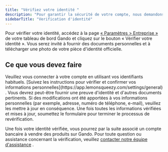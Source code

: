 ```yaml
---
title: "Vérifiez votre identité "
description: "Pour garantir la sécurité de votre compte, nous demandons de vérifier votre identité avant de pouvoir récéptionner vos fonds."
sidebarTitle: "Verification d'identité"
---
```


Pour vérifier votre identité, accédez à la page [« Paramètres \> Entreprise »](https://app.lemonsqueezy.com/settings/general) de votre tableau de bord Gando et cliquez sur le bouton « Vérifier votre identité ». Vous serez invité à fournir des documents personnelles et à télécharger une photo de votre pièce d'identité officielle.

## Ce que vous devez faire

<Steps>
  <Step title="Démarrez la vérification" iconType="solid" titleSize="h3">
    Veuillez vous connecter à votre compte en utilisant vos identifiants habituels.
  </Step>
  <Step title="New Vérifiez vos informations" titleSize="h3">
    [Suivez les instructions pour vérifier et confirmer vos informations personnelles](https://app.lemonsqueezy.com/settings/general) . Vous devrez peut-être fournir une preuve d'identité et d'autres documents pertinents.
  </Step>
  <Step title="Mettre à jour toutes les modifications" titleSize="h3">
    Si des modifications ont été apportées à vos informations personnelles (par exemple, adresse, numéro de téléphone, e-mail), veuillez les mettre à jour en conséquence.
  </Step>
  <Step title="Vérification complète" titleSize="h3">
    Une fois toutes les informations vérifiées et mises à jour, soumettez le formulaire pour terminer le processus de revérification.
  </Step>
</Steps>

Une fois votre identité vérifiée, vous pourrez par la suite associé un compte bancaire à vendre des produits sur Gando. Pour toute question ou assistance concernant la vérification, veuillez [contacter notre équipe d'assistance](https://www.lemonsqueezy.com/help) .